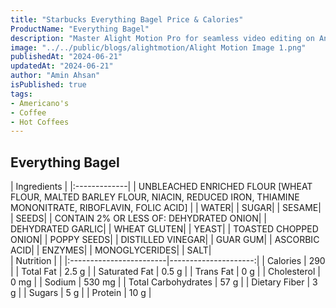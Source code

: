 ```yaml
---
title: "Starbucks Everything Bagel Price & Calories"
ProductName: "Everything Bagel" 
description: "Master Alight Motion Pro for seamless video editing on Android, iOS, and Tablets with our ultimate guide, unlocking advanced features and elevating your skills in 2024!"
image: "../../public/blogs/alightmotion/Alight Motion Image 1.png"
publishedAt: "2024-06-21"
updatedAt: "2024-06-21"
author: "Amin Ahsan"
isPublished: true
tags:
- Americano's
- Coffee
- Hot Coffees   
---
```


 
## Everything Bagel 
  
<div className="tables-container">
  <div className="table-wrapper">
    | Ingredients  |  
    |:-------------|
    | UNBLEACHED ENRICHED FLOUR [WHEAT FLOUR, MALTED BARLEY FLOUR, NIACIN, REDUCED IRON, THIAMINE MONONITRATE, RIBOFLAVIN, FOLIC ACID]          |
    | WATER|
    | SUGAR|
    | SESAME|
    | SEEDS|
    | CONTAIN 2% OR LESS OF: DEHYDRATED ONION|
    | DEHYDRATED GARLIC|
    | WHEAT GLUTEN|
    | YEAST|
    | TOASTED CHOPPED ONION|
    | POPPY SEEDS|
    | DISTILLED VINEGAR|
    | GUAR GUM|
    | ASCORBIC ACID|
    | ENZYMES|
    | MONOGLYCERIDES|
    |  SALT|
  </div>
  <div className="table-wrapper">
    | Nutrition               |                      |  
    |:------------------------|---------------------:|
    | Calories                | 290                  |
    | Total Fat               | 2.5 g                |
    | Saturated Fat           | 0.5 g                |
    | Trans Fat               | 0 g                  |
    | Cholesterol             | 0 mg                 |
    | Sodium                  | 530 mg               |
    | Total Carbohydrates     | 57 g                 |
    | Dietary Fiber           | 3 g                  |
    | Sugars                  | 5 g                  |
    | Protein                 | 10 g                 |
  </div>
</div>
<style jsx>{`
  .tables-container {
    display: flex;
    flex-direction: row;
    gap: 30px;
  }
  .table-wrapper {
    width: 500px; /* Adjust as needed */
  }
  @media (max-width: 768px) {
    .tables-container {
      flex-direction: column;
      gap: 0px; /* Adjust as needed */
    }
    .table-wrapper {
      width: 100%; /* Adjust as needed */
    }
  }
`}</style>
